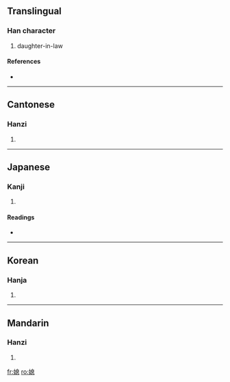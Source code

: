 ==Translingual==

===Han character===
{{Han char|rn=38|rad=女|as=10|sn=13|four=4643<sub>0</sub>|canj=女竹山心 (VHUP)}}

# daughter-in-law

====References====
* {{Han ref|kx=0268.050|dkj=06573|dj=0535.280|hdz=21072.030|uh=5AB3|ud=23219|bh=B740|bd=46912}}

----

==Cantonese==

===Hanzi===
{{yue-hanzi|jyut=|y=sik1}}

# {{defn|Cantonese|sort=女10}}

----

==Japanese==

===Kanji===
{{ja-kanji|grade=|rs=女10}}

# {{defn|Japanese|sort=女10}}

====Readings====
* {{ja-readings|on=[[せき]] (seki), [[しゃく]] (shaku)|kun=[[よめ]] (yome)}}

----

==Korean==

===Hanja===
{{ko-hanja|hangeul=식|rv=sik|mr=sik}}

# {{defn|Korean|sort=女10}}

----

==Mandarin==

===Hanzi===
{{cmn-hanzi|pin=[[xí]] ([[xi2]])|wg=hsi<sup>2</sup>}}

# {{defn|Mandarin|sort=女10}}

[[fr:媳]]
[[ro:媳]]